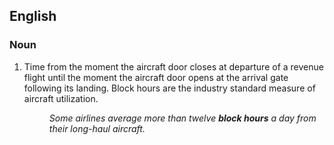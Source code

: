 ==English==

===Noun===
{{en-noun|head=[[block]] [[hour]]}}

# {{context|aviation|lang=en}} Time from the moment the aircraft door closes at departure of a revenue flight until the moment the aircraft door opens at the arrival gate following its landing. Block hours are the industry standard measure of aircraft utilization.
#: ''Some airlines average more than twelve '''block hours''' a day from their long-haul aircraft.''